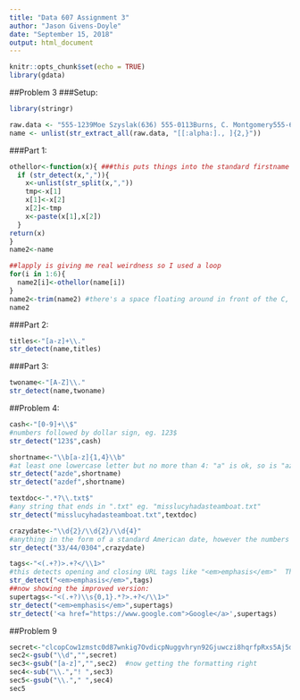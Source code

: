 ---
title: "Data 607 Assignment 3"
author: "Jason Givens-Doyle"
date: "September 15, 2018"
output: html_document
---

```{r setup, include=FALSE}
knitr::opts_chunk$set(echo = TRUE)
library(gdata)
```

##Problem 3
###Setup:
```{r}
library(stringr)

raw.data <- "555-1239Moe Szyslak(636) 555-0113Burns, C. Montgomery555-6542Rev. Timothy Lovejoy555 8904Ned Flanders636-555-3226Simpson,Homer5553642Dr. Julius Hibbert"
name <- unlist(str_extract_all(raw.data, "[[:alpha:]., ]{2,}"))

```
###Part 1:
```{r}
othellor<-function(x){ ###this puts things into the standard firstname lastname
  if (str_detect(x,",")){
    x<-unlist(str_split(x,","))
    tmp<-x[1]
    x[1]<-x[2]
    x[2]<-tmp
    x<-paste(x[1],x[2])
  }
return(x)  
}
name2<-name

##lapply is giving me real weirdness so I used a loop
for(i in 1:6){
  name2[i]<-othellor(name[i])
}
name2<-trim(name2) #there's a space floating around in front of the C, getting rid of it, I used gdata, but there were warnings, so I put echo=FALSE on it
name2
```

###Part 2:

```{r}
titles<-"[a-z]+\\."
str_detect(name,titles)
```

###Part 3:
```{r}
twoname<-"[A-Z]\\."
str_detect(name,twoname)
```

##Problem 4:

```{r}
cash<-"[0-9]+\\$"
#numbers followed by dollar sign, eg. 123$
str_detect("123$",cash)

shortname<-"\\b[a-z]{1,4}\\b"
#at least one lowercase letter but no more than 4: "a" is ok, so is "azde", but "azdef" is not
str_detect("azde",shortname)
str_detect("azdef",shortname)

textdoc<-".*?\\.txt$"
#any string that ends in ".txt" eg. "misslucyhadasteamboat.txt"
str_detect("misslucyhadasteamboat.txt",textdoc)

crazydate<-"\\d{2}/\\d{2}/\\d{4}"
#anything in the form of a standard American date, however the numbers do not have to corespond to real month and day numbers, so "33/44/0304" works
str_detect("33/44/0304",crazydate)

tags<-"<(.+?)>.+?</\\1>"
#this detects opening and closing URL tags like "<em>emphasis</em>"  The opening and closing tags must be the same, it cannot handle a linking tag like <a href=""></a>  To do that, we can use the expression "<(.+?)\\s{0,1}.*?>.+?</\\1>" which can handle links and normal tags
str_detect("<em>emphasis</em>",tags)
##now showing the improved version:
supertags<-"<(.+?)\\s{0,1}.*?>.+?</\\1>"
str_detect("<em>emphasis</em>",supertags)
str_detect('<a href="https://www.google.com">Google</a>',supertags)
```

##Problem 9
```{r}
secret<-"clcopCow1zmstc0d87wnkig7OvdicpNuggvhryn92Gjuwczi8hqrfpRxs5Aj5dwpn0TanwoUwisdij7Lj8kpf03AT5Idr3coc0bt7yczjatOaootj55t3Nj3ne6c4Sfek.r1w1YwwojigOd6vrfUrbz2.2bkAnbhzgv4R9i05zEcrop.wAgnb.SqoU65fPa1otfb7wEm24k6t3sR9zqe5fy89n6Nd5t9kc4fE905gmc4Rgxo5nhDk!gr"
sec2<-gsub("\\d","",secret)
sec3<-gsub("[a-z]","",sec2)  #now getting the formatting right
sec4<-sub("\\.","! ",sec3)
sec5<-gsub("\\."," ",sec4)
sec5
```